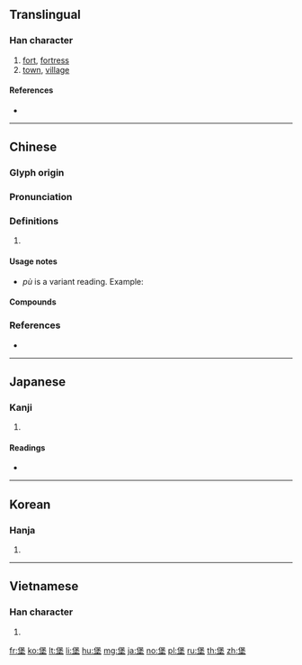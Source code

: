 ==Translingual==

===Han character===
{{Han char|rn=32|rad=土|as=09|sn=12|four=26104|canj=ODG|ids=⿱保土}}

# [[fort]], [[fortress]]
# [[town]], [[village]]

====References====
* {{Han ref|kx=0233.150|dkj=05254|dj=0470.310|hdz=10464.130|uh=5821|ud=22561|bh=B3F9|bd=46073}}

----

==Chinese==
{{zh-forms}}

===Glyph origin===
{{Han etym}}

===Pronunciation===
{{zh-pron
|m=bǎo,pù
|c=bou2
|mc=y
|oc=y
|cat=
}}

===Definitions===
{{zh-hanzi}}

# {{rfdef|zh}}

====Usage notes====
* {{qualifier|Mandarin}} ''pù'' is a variant reading. Example: {{zh-x|^烏魯木齊 ^地窩堡{pù} ^國際.^機場|{{w|Ürümqi Diwopu International Airport|Ürümqi Diwo'''pu''' International Airport}}}}

====Compounds====
{{zh-der|伊斯坦堡|匹茲堡|古堡|土木堡|城堡|堡塢|堡壘|堡砦|堡礁|安平古堡|布綸堡|愛丁堡|橋頭堡|海德堡|海森堡|漢堡|盧森堡|碉堡|空中堡壘|空頭堡|聖彼得堡|興登堡|西臺古堡|貝登堡|關堡|馬德堡}}

===References===
* {{R:twedu|A00792}}

----

==Japanese==

===Kanji===
{{ja-kanji|grade=|rs=土09}}

# {{defn|lang=ja|sort=土09}}

====Readings====
* {{ja-readings|on=[[ほう]] (hō), [[ほ]] (ho)|kun=[[とりで]] (toride)}}

----

==Korean==

===Hanja===
{{ko-hanja|hangeul=보|rv=bo|mr=po}}

# {{defn|lang=ko|sort=土09}}

----

==Vietnamese==

===Han character===
{{vi-hantu|[[bảo]]|rs=土09}}

# {{defn|lang=vi|sort=土09}}

[[fr:堡]]
[[ko:堡]]
[[lt:堡]]
[[li:堡]]
[[hu:堡]]
[[mg:堡]]
[[ja:堡]]
[[no:堡]]
[[pl:堡]]
[[ru:堡]]
[[th:堡]]
[[zh:堡]]